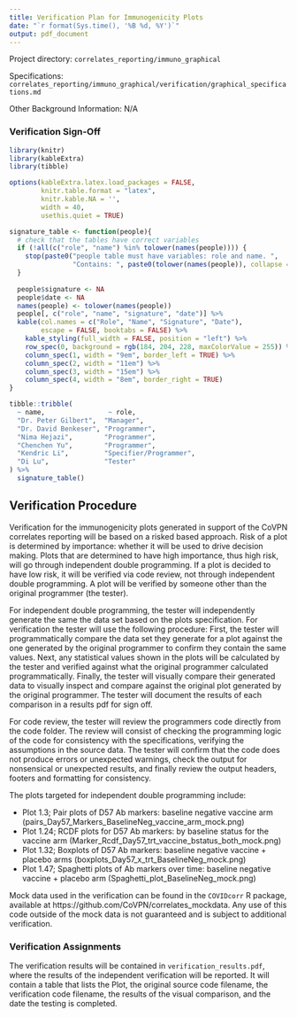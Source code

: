 ```yaml
---
title: Verification Plan for Immunogenicity Plots
date: "`r format(Sys.time(), '%B %d, %Y')`"
output: pdf_document
---
```


Project directory: `correlates_reporting/immuno_graphical`

Specifications: `correlates_reporting/immuno_graphical/verification/graphical_specifications.md`

Other Background Information: N/A 

### Verification  Sign-Off

```r
library(knitr)
library(kableExtra)
library(tibble)

options(kableExtra.latex.load_packages = FALSE, 
        knitr.table.format = "latex",
        knitr.kable.NA = '',
        width = 40,
        usethis.quiet = TRUE)

signature_table <- function(people){
  # check that the tables have correct variables
  if (!all(c("role", "name") %in% tolower(names(people)))) {
    stop(paste0("people table must have variables: role and name. ",
                "Contains: ", paste0(tolower(names(people)), collapse = ", ")))
  }
  
  people$signature <- NA
  people$date <- NA
  names(people) <- tolower(names(people))
  people[, c("role", "name", "signature", "date")] %>% 
  kable(col.names = c("Role", "Name", "Signature", "Date"),
        escape = FALSE, booktabs = FALSE) %>% 
    kable_styling(full_width = FALSE, position = "left") %>% 
    row_spec(0, background = rgb(184, 204, 228, maxColorValue = 255)) %>% 
    column_spec(1, width = "9em", border_left = TRUE) %>% 
    column_spec(2, width = "11em") %>% 
    column_spec(3, width = "15em") %>% 
    column_spec(4, width = "8em", border_right = TRUE)
}

tibble::tribble(
  ~ name,                ~ role,
  "Dr. Peter Gilbert",  "Manager",
  "Dr. David Benkeser", "Programmer",
  "Nima Hejazi",        "Programmer",
  "Chenchen Yu",        "Programmer",
  "Kendric Li",         "Specifier/Programmer",
  "Di Lu",              "Tester" 
) %>% 
  signature_table()

```

## Verification Procedure

Verification for the immunogenicity plots generated in support of the CoVPN correlates reporting will be based on a risked based approach. Risk of a plot is determined by importance: whether it will be used to drive decision making. Plots that are determined to have high importance, thus high risk, will go through independent double programming. If a plot is decided to have low risk, it will be verified via code review, not through independent double programming. A plot will be verified by someone other than the original programmer (the tester). 

For independent double programming, the tester will independently generate the same the data set based on the plots specification. For verification the tester will use the following procedure: First, the tester will programmatically compare the data set they generate for a plot against the one generated by the original programmer to confirm they contain the same values. Next, any statistical values shown in the plots will be calculated by the tester and verified against what the original programmer calculated programmatically. Finally, the tester will visually compare their generated data to visually inspect and compare against the original plot generated by the original programmer. The tester will document the results of each comparison in a results pdf for sign off.

For code review, the tester will review the programmers code directly from the code folder. The review will consist of checking the programming logic of the code for consistency with the specifications, verifying the assumptions in the source data. The tester will confirm that the code does not produce errors or unexpected warnings, check the output for nonsensical or unexpected results, and finally review the output headers, footers and formatting for consistency.

The plots targeted for independent double programming include:

  - Plot 1.3; Pair plots of D57 Ab markers: baseline negative vaccine arm (pairs_Day57_Markers_BaselineNeg_vaccine_arm_mock.png)
  - Plot 1.24; RCDF plots for D57 Ab markers: by baseline status for the vaccine arm (Marker_Rcdf_Day57_trt_vaccine_bstatus_both_mock.png)
  - Plot 1.32; Boxplots of D57 Ab markers: baseline negative vaccine + placebo arms (boxplots_Day57_x_trt_BaselineNeg_mock.png)
  - Plot 1.47; Spaghetti plots of Ab markers over time: baseline negative vaccine + placebo arm (Spaghetti_plot_BaselineNeg_mock.png)

Mock data used in the verification can be found in the `COVIDcorr` R package, available at https://github.com/CoVPN/correlates_mockdata. Any use of this code outside of the mock data is not guaranteed and is subject to additional verification.

### Verification Assignments

The verification results will be contained in `verification_results.pdf`, where the results of the independent verification will be reported. It will contain a table that lists the Plot, the original source code filename, the verification code filename, the results of the visual comparison, and the date the testing is completed.


